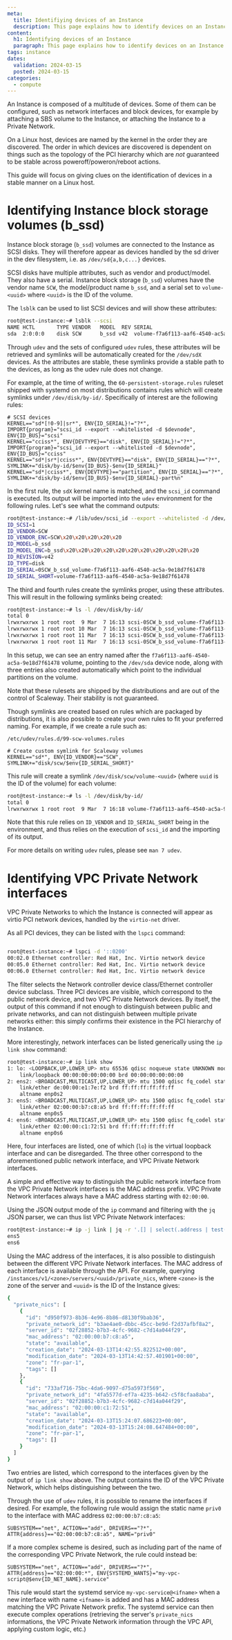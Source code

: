 ```yaml
---
meta:
  title: Identifiying devices of an Instance
  description: This page explains how to identify devices on an Instance
content:
  h1: Identifying devices of an Instance
  paragraph: This page explains how to identify devices on an Instance
tags: instance
dates:
  validation: 2024-03-15
  posted: 2024-03-15
categories:
  - compute
---
```


An Instance is composed of a multitude of devices. Some of them can be configured, such as network interfaces and block devices, for example by attaching a SBS volume to the Instance, or attaching the Instance to a Private Network.

On a Linux host, devices are named by the kernel in the order they are discovered. The order in which devices are discovered is dependent on things such as the topology of the PCI hierarchy which are *not* guaranteed to be stable across poweroff/poweron/reboot actions.

This guide will focus on giving clues on the identification of devices in a stable manner on a Linux host.

# Identifying Instance block storage volumes (b_ssd)

Instance block storage (`b_ssd`) volumes are connected to the Instance as SCSI disks. They will therefore appear as devices handled by the sd driver in the dev filesystem, i.e. as `/dev/sd{a,b,c...}` devices.

SCSI disks have multiple attributes, such as vendor and product/model. They also have a serial. Instance block storage (`b_ssd`) volumes have the vendor name `SCW`, the model/product name `b_ssd`, and a serial set to `volume-<uuid>` where `<uuid>` is the ID of the volume.

The `lsblk` can be used to list SCSI devices and will show these attributes:

```sh
root@test-instance:~# lsblk --scsi
NAME HCTL       TYPE VENDOR   MODEL  REV SERIAL                                      TRAN
sda  2:0:0:0    disk SCW      b_ssd v42  volume-f7a6f113-aaf6-4540-ac5a-9e18d7f61478
```

Through `udev` and the sets of configured `udev` rules, these attributes will be retrieved and symlinks will be automatically created for the `/dev/sdX` devices. As the attributes are stable, these symlinks provide a stable path to the devices, as long as the udev rule does not change.

For example, at the time of writing, the `60-persistent-storage.rules` ruleset shipped with systemd on most distributions contains rules which will create symlinks under `/dev/disk/by-id/`. Specifically of interest are the following rules:

```
# SCSI devices
KERNEL=="sd*[!0-9]|sr*", ENV{ID_SERIAL}!="?*", IMPORT{program}="scsi_id --export --whitelisted -d $devnode", ENV{ID_BUS}="scsi"
KERNEL=="cciss*", ENV{DEVTYPE}=="disk", ENV{ID_SERIAL}!="?*", IMPORT{program}="scsi_id --export --whitelisted -d $devnode", ENV{ID_BUS}="cciss"
KERNEL=="sd*|sr*|cciss*", ENV{DEVTYPE}=="disk", ENV{ID_SERIAL}=="?*", SYMLINK+="disk/by-id/$env{ID_BUS}-$env{ID_SERIAL}"
KERNEL=="sd*|cciss*", ENV{DEVTYPE}=="partition", ENV{ID_SERIAL}=="?*", SYMLINK+="disk/by-id/$env{ID_BUS}-$env{ID_SERIAL}-part%n"
```

In the first rule, the `sdX` kernel name is matched, and the `scsi_id` command is executed. Its output will be imported into the `udev` environment for the following rules. Let's see what the command outputs:

```sh
root@test-instance:~# /lib/udev/scsi_id --export --whitelisted -d /dev/sda
ID_SCSI=1
ID_VENDOR=SCW
ID_VENDOR_ENC=SCW\x20\x20\x20\x20\x20
ID_MODEL=b_ssd
ID_MODEL_ENC=b_ssd\x20\x20\x20\x20\x20\x20\x20\x20\x20\x20\x20
ID_REVISION=v42
ID_TYPE=disk
ID_SERIAL=0SCW_b_ssd_volume-f7a6f113-aaf6-4540-ac5a-9e18d7f61478
ID_SERIAL_SHORT=volume-f7a6f113-aaf6-4540-ac5a-9e18d7f61478
```

The third and fourth rules create the symlinks proper, using these attributes. This will result in the following symlinks being created:

```sh
root@test-instance:~# ls -l /dev/disk/by-id/
total 0
lrwxrwxrwx 1 root root  9 Mar  7 16:13 scsi-0SCW_b_ssd_volume-f7a6f113-aaf6-4540-ac5a-9e18d7f61478 -> ../../sda
lrwxrwxrwx 1 root root 10 Mar  7 16:13 scsi-0SCW_b_ssd_volume-f7a6f113-aaf6-4540-ac5a-9e18d7f61478-part1 -> ../../sda1
lrwxrwxrwx 1 root root 11 Mar  7 16:13 scsi-0SCW_b_ssd_volume-f7a6f113-aaf6-4540-ac5a-9e18d7f61478-part14 -> ../../sda14
lrwxrwxrwx 1 root root 11 Mar  7 16:13 scsi-0SCW_b_ssd_volume-f7a6f113-aaf6-4540-ac5a-9e18d7f61478-part15 -> ../../sda15
```

In this setup, we can see an entry named after the `f7a6f113-aaf6-4540-ac5a-9e18d7f61478` volume, pointing to the `/dev/sda` device node, along with three entries also created automatically which point to the individual partitions on the volume.

Note that these rulesets are shipped by the distributions and are out of the control of Scaleway. Their stability is not guaranteed.

Though symlinks are created based on rules which are packaged by distributions, it is also possible to create your own rules to fit your preferred naming. For example, if we create a rule such as:

```
/etc/udev/rules.d/99-scw-volumes.rules

# Create custom symlink for Scaleway volumes
KERNEL=="sd*", ENV{ID_VENDOR}=="SCW", SYMLINK+="disk/scw/$env{ID_SERIAL_SHORT}"
```

This rule will create a symlink `/dev/disk/scw/volume-<uuid>` (where `uuid` is the ID of the volume) for each volume:

```sh
root@test-instance:~# ls -l /dev/disk/by-id/
total 0
lrwxrwxrwx 1 root root  9 Mar  7 16:18 volume-f7a6f113-aaf6-4540-ac5a-9e18d7f61478 -> ../../sda
```

Note that this rule relies on `ID_VENDOR` and `ID_SERIAL_SHORT` being in the environment, and thus relies on the execution of `scsi_id` and the importing of its output.

For more details on writing `udev` rules, please see `man 7 udev`.


# Identifying VPC Private Network interfaces

VPC Private Networks to which the Instance is connected will appear as virtio PCI network devices, handled by the `virtio-net` driver.

As all PCI devices, they can be listed with the `lspci` command:

```sh

root@test-instance:~# lspci -d '::0200'
00:02.0 Ethernet controller: Red Hat, Inc. Virtio network device
00:05.0 Ethernet controller: Red Hat, Inc. Virtio network device
00:06.0 Ethernet controller: Red Hat, Inc. Virtio network device
```

The filter selects the Network controller device class/Ethernet controller device subclass. Three PCI devices are visible, which correspond to the public network device, and two VPC Private Network devices. By itself, the output of this command
if not enough to distinguish between public and private networks, and can not distinguish between multiple private networks either: this simply confirms their existence in the PCI hierarchy of the Instance. 

More interestingly, network interfaces can be listed generically using the `ip link show` command:

```sh
root@test-instance:~# ip link show
1: lo: <LOOPBACK,UP,LOWER_UP> mtu 65536 qdisc noqueue state UNKNOWN mode DEFAULT group default qlen 1000
    link/loopback 00:00:00:00:00:00 brd 00:00:00:00:00:00
2: ens2: <BROADCAST,MULTICAST,UP,LOWER_UP> mtu 1500 qdisc fq_codel state UP mode DEFAULT group default qlen 1000
    link/ether de:00:00:e1:7e:f2 brd ff:ff:ff:ff:ff:ff
    altname enp0s2
3: ens5: <BROADCAST,MULTICAST,UP,LOWER_UP> mtu 1500 qdisc fq_codel state UP mode DEFAULT group default qlen 1000
    link/ether 02:00:00:b7:c8:a5 brd ff:ff:ff:ff:ff:ff
    altname enp0s5
4: ens6: <BROADCAST,MULTICAST,UP,LOWER_UP> mtu 1500 qdisc fq_codel state UP mode DEFAULT group default qlen 1000
    link/ether 02:00:00:c1:72:51 brd ff:ff:ff:ff:ff:ff
    altname enp0s6
```

Here, four interfaces are listed, one of which (`lo`) is the virtual loopback interface and can be disregarded. The three other correspond to the aforementioned public network interface, and VPC Private Network interfaces.

A simple and effective way to distinguish the public network interface from the VPC Private Network interfaces is the MAC address prefix. VPC Private Network interfaces always have a MAC address starting with `02:00:00`.

Using the JSON output mode of the `ip` command  and filtering with the `jq` JSON parser, we can thus list VPC Private Network interfaces:

```sh
root@test-instance:~# ip -j link | jq -r '.[] | select(.address | test("02:00:00:.*")) | .ifname'
ens5
ens6
```

Using the MAC address of the interfaces, it is also possible to distinguish between the different VPC Private Network interfaces. The MAC address of each interface is available through the API.
For example, querying `/instances/v1/<zone>/servers/<uuid>/private_nics`, where `<zone>` is the zone of the server and `<uuid>` is the ID of the Instance gives:

```sh
{
  "private_nics": [
    {
      "id": "d950f973-8b36-4e96-8b86-d8130f9bab36",
      "private_network_id": "b3ae4ae0-dbbc-45cc-be9d-f2d37afbf8a2",
      "server_id": "02f28852-b7b3-4cfc-9682-c7d14a044f29",
      "mac_address": "02:00:00:b7:c8:a5",
      "state": "available",
      "creation_date": "2024-03-13T14:42:55.822512+00:00",
      "modification_date": "2024-03-13T14:42:57.401901+00:00",
      "zone": "fr-par-1",
      "tags": []
    },
    {
      "id": "733af716-75bc-4da6-9097-d75a5973f569",
      "private_network_id": "4fa5577d-ef7a-4235-b642-c5f8cfaa8aba",
      "server_id": "02f28852-b7b3-4cfc-9682-c7d14a044f29",
      "mac_address": "02:00:00:c1:72:51",
      "state": "available",
      "creation_date": "2024-03-13T15:24:07.686223+00:00",
      "modification_date": "2024-03-13T15:24:08.647484+00:00",
      "zone": "fr-par-1",
      "tags": []
    }
  ]
}
```

Two entries are listed, which correspond to the interfaces given by the output of `ip link show` above. The output contains the ID of the VPC Private Network, which helps distinguishing between the two.

Through the use of `udev` rules, it is possible to rename the interfaces if desired. For example, the following rule would assign the static name `priv0` to the interface with MAC address `02:00:00:b7:c8:a5`:

```
SUBSYSTEM=="net", ACTION=="add", DRIVERS=="?*", ATTR{address}=="02:00:00:b7:c8:a5", NAME="priv0"
```

If a more complex scheme is desired, such as including part of the name of the corresponding VPC Private Network, the rule could instead be:

```
SUBSYSTEM=="net", ACTION=="add", DRIVERS=="?*", ATTR{address}=="02:00:00:*", ENV{SYSTEMD_WANTS}="my-vpc-script@$env{ID_NET_NAME}.service"
```

This rule would start the systemd service `my-vpc-service@<ifname>` when a new interface with name `<ifname>` is added and has a MAC address matching the VPC Private Network prefix.
The systemd service can then execute complex operations (retrieving the server's `private_nics` informations, the VPC Private Network information through the VPC API, applying custom logic, etc.)
